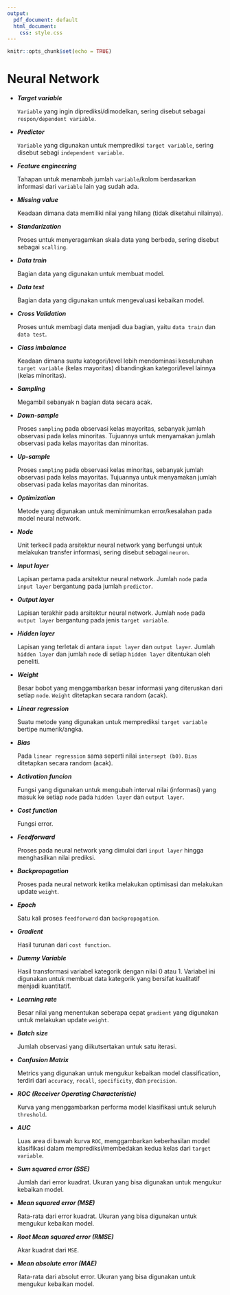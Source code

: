 ```yaml
---
output:
  pdf_document: default
  html_document: 
    css: style.css
---
```


```r
knitr::opts_chunk$set(echo = TRUE)
```

# Neural Network

- ***Target variable ***

  `Variable` yang ingin diprediksi/dimodelkan, sering disebut sebagai `respon/dependent variable`.
  
- ***Predictor***

  `Variable` yang digunakan untuk memprediksi `target variable`, sering disebut sebagi `independent variable`.
  
- ***Feature engineering***

  Tahapan untuk menambah jumlah `variable`/kolom berdasarkan informasi dari `variable` lain yag sudah ada.
  
- ***Missing value***

  Keadaan dimana data memiliki nilai yang hilang (tidak diketahui nilainya).
  
- ***Standarization***

  Proses untuk menyeragamkan skala data yang berbeda, sering disebut sebagai `scalling`.
  
- ***Data train***

  Bagian data yang digunakan untuk membuat model.

- ***Data test***

  Bagian data yang digunakan untuk mengevaluasi kebaikan model.

- ***Cross Validation***

  Proses untuk membagi data menjadi dua bagian, yaitu `data train` dan `data test`.
  
- ***Class imbalance***

  Keadaan dimana suatu kategori/level lebih mendominasi keseluruhan `target variable` (kelas mayoritas) dibandingkan kategori/level lainnya (kelas minoritas).

- ***Sampling***

  Megambil sebanyak n bagian data secara acak.

- ***Down-sample***

  Proses `sampling` pada observasi kelas mayoritas, sebanyak jumlah observasi pada kelas minoritas. Tujuannya untuk menyamakan jumlah observasi pada kelas mayoritas dan minoritas.

- ***Up-sample***

  Proses `sampling` pada observasi kelas minoritas, sebanyak jumlah observasi pada kelas mayoritas. Tujuannya untuk menyamakan jumlah observasi pada kelas mayoritas dan minoritas.

- ***Optimization***

  Metode yang digunakan untuk meminimumkan error/kesalahan pada model neural network.

- ***Node***

  Unit terkecil pada arsitektur neural network yang berfungsi untuk melakukan transfer informasi, sering disebut sebagai `neuron`.

- ***Input layer***

  Lapisan pertama pada arsitektur neural network. Jumlah `node` pada `input layer` bergantung pada jumlah `predictor`.

- ***Output layer***

  Lapisan terakhir pada arsitektur neural network. Jumlah `node` pada `output layer` bergantung pada jenis `target variable`.

- ***Hidden layer***

  Lapisan yang terletak di antara `input layer` dan `output layer`. Jumlah `hidden layer` dan jumlah `node` di setiap `hidden layer` ditentukan oleh peneliti.
  
- ***Weight***

  Besar bobot yang menggambarkan besar informasi yang diteruskan dari setiap `node`. `Weight` ditetapkan secara random (acak).

- ***Linear regression***

  Suatu metode yang digunakan untuk memprediksi `target variable` bertipe numerik/angka.

- ***Bias*** 

  Pada `linear regression` sama seperti nilai `intersept (b0)`. `Bias` ditetapkan secara random (acak). 

- ***Activation funcion***

  Fungsi yang digunakan untuk mengubah interval nilai (informasi) yang masuk ke setiap `node` pada `hidden layer` dan `output layer`.
  
- ***Cost function***

  Fungsi error.

- ***Feedforward*** 

  Proses pada neural network yang dimulai dari `input layer` hingga menghasilkan nilai prediksi.

- ***Backpropagation***

  Proses pada neural network ketika melakukan optimisasi dan melakukan update `weight`.

- ***Epoch***

  Satu kali proses `feedforward` dan `backpropagation`.
  
- ***Gradient***

  Hasil turunan dari `cost function`.
  
- ***Dummy Variable***

  Hasil transformasi variabel kategorik dengan nilai 0 atau 1. Variabel ini digunakan untuk membuat data kategorik yang bersifat kualitatif menjadi kuantitatif.

- ***Learning rate***

  Besar nilai yang menentukan seberapa cepat `gradient` yang digunakan untuk melakukan update `weight`.

- ***Batch size***

  Jumlah observasi yang diikutsertakan untuk satu iterasi.
  
- ***Confusion Matrix***

  Metrics yang digunakan untuk mengukur kebaikan model classification, terdiri dari `accuracy`, `recall`, `specificity`, dan `precision`.

- ***ROC (Receiver Operating Characteristic)***

  Kurva yang menggambarkan performa model klasifikasi untuk seluruh `threshold`.

- ***AUC***
 
  Luas area di bawah kurva `ROC`, menggambarkan keberhasilan model klasifikasi dalam memprediksi/membedakan kedua kelas dari `target variable`.
 
- ***Sum squared error (SSE)***

  Jumlah dari error kuadrat. Ukuran yang bisa digunakan untuk mengukur kebaikan model.

- ***Mean squared error (MSE)***

  Rata-rata dari error kuadrat. Ukuran yang bisa digunakan untuk mengukur kebaikan model.

- ***Root Mean squared error (RMSE)***

  Akar kuadrat dari `MSE`.
  
- ***Mean absolute error (MAE)***

  Rata-rata dari absolut error. Ukuran yang bisa digunakan untuk mengukur kebaikan model.